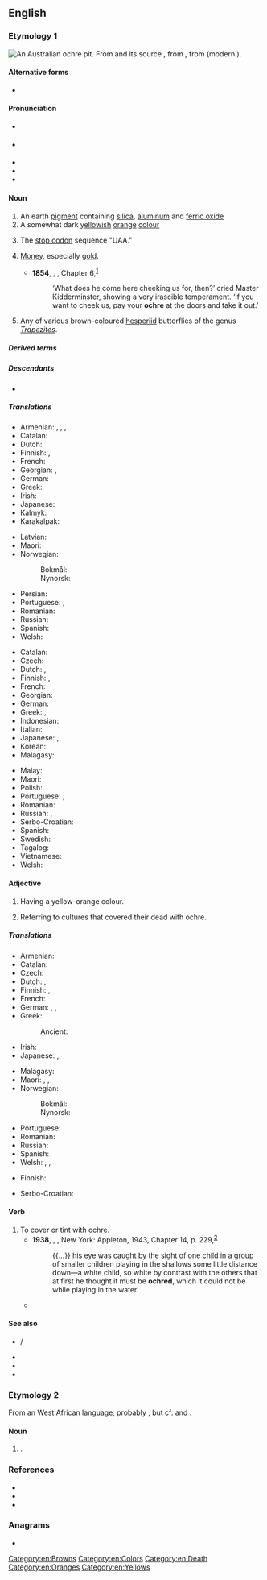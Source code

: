 ==English==

===Etymology 1===
{{was wotd|2010|August|3}}
[[File:AboriginalOchrePitCentralAustralia.JPG|thumb|right|An Australian ochre pit.]]
{{wikipedia}}
From {{der|en|fro|ocre}} and its source {{der|en|la|ōchra}}, from {{der|en|grc|ὤχρα||pale yellow}}, from {{m|grc|ὠχρός|tr=ōkhrós||pale, ocher}} (modern {{cog|el|ωχρός}}).

====Alternative forms====
* {{l|en|ocher}} {{qual|chiefly US}}

====Pronunciation====
* {{a|UK}} {{IPA|/ˈəʊkə/|lang=en}}
* {{a|US}} {{IPA|/ˈoʊkɚ/|lang=en}}
* {{audio|en-us-ochre.ogg|Audio (US)|lang=en}}
* {{audio|en-au-ochre.ogg|Audio (AU)|lang=en}}
* {{rhymes|əʊkə(r)|lang=en}}

====Noun====
{{en-noun|~}}

# An earth [[pigment]] containing [[silica]], [[aluminum]] and [[ferric oxide]]
# A somewhat dark [[yellow]]ish [[orange]] [[color|colour]]
#: {{color panel|E3A857}}
# {{lb|en|molecular biology|colloquial}} The [[stop codon]] sequence "UAA."
# {{lb|en|slang}} [[money|Money]], especially [[gold]].
#* '''1854''', {{w|Charles Dickens}}, ''{{w|Hard Times (novel)|Hard Times}}'', Chapter 6,<sup>[http://www.gutenberg.org/files/786/786-h/786-h.htm]</sup>
#*: ‘What does he come here cheeking us for, then?’ cried Master Kidderminster, showing a very irascible temperament.  ‘If you want to cheek us, pay your '''ochre''' at the doors and take it out.’
# {{lb|en|entomology}} Any of various brown-coloured [[hesperiid]] butterflies of the genus ''[[w:Trapezites|Trapezites]]''.

=====Derived terms=====
{{der3|en
|brown ochre
|gold ochre
|purple ochre
|red ochre
|yellow ochre
}}

=====Descendants=====
* {{desc|cy|ocr|bor=1}}

=====Translations=====
{{trans-top|earth pigment}}
* Armenian: {{t+|hy|օխրա}}, {{t+|hy|օքրա}}, {{t+|hy|դեղնդեղ}}, {{t+|hy|դեղնահող}}
* Catalan: {{t+|ca|ocre|m}}
* Dutch: {{t+|nl|oker|n}}
* Finnish: {{t+|fi|keltamulta}}, {{t+|fi|okra}}
* French: {{t+|fr|ocre|f}}
* Georgian: {{t|ka|ჟანგმიწა}}, {{t|ka|ოქრა}}
* German: {{t+|de|Ocker|m}}
* Greek: {{t+|el|ώχρα|f}}
* Irish: {{t|ga|ócar|m}}
* Japanese: {{t|ja|黄土|tr=おうど, ōdo|sc=Jpan}}
* Kalmyk: {{t|xal|шарц}}
* Karakalpak: {{t|kaa|josa}}
{{trans-mid}}
* Latvian: {{t|lv|okers|m}}
* Maori: {{t|mi|kōkōwai}}
* Norwegian:
*: Bokmål: {{t|nb|oker|m}}
*: Nynorsk: {{t|nn|oker|m}}
* Persian: {{t+|fa|اخرا|tr=oxrā|sc=fa-Arab}}
* Portuguese: {{t+|pt|ocre|m}}, {{t+|pt|ocra|f}}
* Romanian: {{t+|ro|ocru|n}}
* Russian: {{t+|ru|о́хра|f}}
* Spanish: {{t+|es|ocre|m}}
* Welsh: {{t|cy|ocr|m}}
{{trans-bottom}}

{{trans-top|yellowish-orange colour}}
* Catalan: {{t+|ca|ocre}}
* Czech: {{t+|cs|okr|m}}
* Dutch: {{t+|nl|oker|n}}, {{t|nl|okerkleur}}
* Finnish: {{t+|fi|okra}}, {{t|fi|okrankeltainen}}
* French: {{t+|fr|ocre|f}}
* Georgian: {{t|ka|ჟანგისფერი}}
* German: {{t+|de|Ocker|n}}
* Greek: {{t+|el|ώχρα|f}}, {{t|el|υποκίτρινο|n}}
* Indonesian: {{t+|id|oker}}
* Italian: {{t+|it|ocra|f}}
* Japanese: {{t|ja|オーカー|tr=ōkā|sc=Jpan}}, {{t|ja|黄土色|tr=おうどいろ, ōdo|sc=Jpan}}
* Korean: {{t|ko|황토}}
* Malagasy: {{t+|mg|bibidia}}
{{trans-mid}}
* Malay: {{t|ms|oker}}
* Maori: {{t|mi|kōkōwai}}
* Polish: {{t+|pl|ochra|f}}
* Portuguese: {{t+|pt|ocre|m}}, {{t+|pt|ocra|f}}
* Romanian: {{t+|ro|ocru}}
* Russian: {{t|ru|жёлто-оранжевый}} {{t+|ru|цвет|m}}, {{t+|ru|охра}}
* Serbo-Croatian: {{t+|sh|oker}}
* Spanish: {{t+|es|ocre}}
* Swedish: {{t+|sv|ockra|c}}
* Tagalog: {{t|tl|okre}}
* Vietnamese: {{t|vi|thổ hoàng}}
* Welsh: {{t|cy|ocr|m}}
{{trans-bottom}}

====Adjective====
{{en-adj|-}}

# Having a yellow-orange colour.
# {{lb|en|archaeology}} Referring to cultures that covered their dead with ochre.

=====Translations=====
{{trans-top|having yellow-orange colour}}
* Armenian: {{t+|hy|դեղնակարմիր}}
* Catalan: {{t|ca|ocraci}}
* Czech: {{t+|cs|okrový}}
* Dutch: {{t+|nl|oker}}, {{t|nl|okerkleurig}}
* Finnish: {{t+|fi|okra}}, {{t|fi|okrankeltainen}}
* French: {{t+|fr|ocre}}
* German: {{t|de|ockern}}, {{t+|de|ocker}}, {{t|de|ockerfarben}}
* Greek:
*: Ancient: {{t|grc|ὠχρός}}
* Irish: {{t|ga|ócair|m}}
* Japanese: {{t-check|ja|オーカーの|tr=ōkā no|sc=Jpan}}, {{t-check|ja|黄土色の|tr=おうどいろの, ōdo no|sc=Jpan}}
{{trans-mid}}
* Malagasy: {{t+|mg|bibidia}}
* Maori: {{t|mi|kōkōwai}}, {{t|mi|hōrua}}, {{t|mi|pākākā}}
* Norwegian:
*: Bokmål: {{t|nb|okergul}}
*: Nynorsk: {{t|nn|okergul}}
* Portuguese: {{t+|pt|ocre}}
* Romanian: {{t+|ro|ocru}}
* Russian: {{t|ru|жёлто-оранжевый}}
* Spanish: {{t+|es|ocre}}
* Welsh: {{t|cy|ocr}}, {{t|cy|ocraidd}}, {{t|cy|melynaidd}}
{{trans-bottom}}

{{trans-top|in archeology}}
* Finnish: {{t|fi|okrahauta|alt=okrahauta-}}
{{trans-mid}}
{{trans-bottom}}

{{checktrans-top}}
* Serbo-Croatian: {{t+check|sh|oker|m}}<!-- noun or adjective? -->
{{trans-mid}}
{{trans-bottom}}

====Verb====
{{en-verb|ochr|pres_ptc2=ochreing}}

# To cover or tint with ochre.
#* '''1938''', {{w|Xavier Herbert}}, ''{{w|Capricornia (novel)|Capricornia}}'', New York: Appleton, 1943, Chapter 14, p. 229,<sup>[https://archive.org/details/capricornianovel00herb]</sup>
#*: {{...}} his eye was caught by the sight of one child in a group of smaller children playing in the shallows some little distance down—a white child, so white by contrast with the others that at first he thought it must be '''ochred''', which it could not be while playing in the water.
#* {{quote-journal|lang=en|date=July 6, 2009|author=Verlyn Klinkenborg|title=How the Thunder Sounds|work=New York Times|url=http://www.nytimes.com/2009/07/06/opinion/06mon4.html
|passage=The sun gloats in the sky, casting a gleam on the pasture where there was so much umbering and '''ochreing''' only moments before.}}

====See also====
* {{l|en|ochrous}} / {{l|en|ochreous}}
* {{l|en|kokowai}}
* {{l|en|ruddle}}
* {{l|en|Appendix:Colors}}

===Etymology 2===
From an {{unk|en|nocap=a}} West African language, probably {{der|en|ig|ọ́kụ̀rụ̀}}, but cf. {{cog|ak|ŋkrũmã}} and {{m|ak|ŋkrakra||[[broth]]}}.

====Noun====
{{en-noun|~}}

# {{lb|en|obsolete}} {{alt form|okra|lang=en|nodot=a}}.

===References===
* {{R:OneLook}}
* {{R:Century 1911}}
* {{R:OED Online|entry=okra|part of speech=n|code=130943|date=2004}}

===Anagrams===
* {{anagrams|en|a=cehor|-chore|Roche|chore|ocher|roche}}

[[Category:en:Browns]]
[[Category:en:Colors]]
[[Category:en:Death]]
[[Category:en:Oranges]]
[[Category:en:Yellows]]